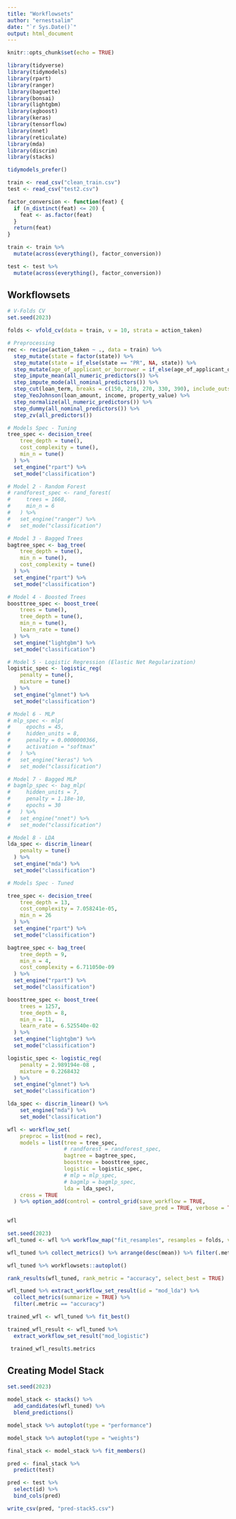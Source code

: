```yaml
---
title: "Workflowsets"
author: "ernestsalim"
date: "`r Sys.Date()`"
output: html_document
---
```


```r
knitr::opts_chunk$set(echo = TRUE)
```

```r
library(tidyverse)
library(tidymodels)
library(rpart)
library(ranger)
library(baguette)
library(bonsai)
library(lightgbm)
library(xgboost)
library(keras)
library(tensorflow)
library(nnet)
library(reticulate)
library(mda)
library(discrim)
library(stacks)

tidymodels_prefer()
```

```r
train <- read_csv("clean_train.csv")
test <- read_csv("test2.csv")
```

```r
factor_conversion <- function(feat) {
  if (n_distinct(feat) <= 20) {
    feat <- as.factor(feat)
  }
  return(feat)
}

train <- train %>%
  mutate(across(everything(), factor_conversion))

test <- test %>%
  mutate(across(everything(), factor_conversion))
```

## Workflowsets

```r
# V-Folds CV
set.seed(2023)

folds <- vfold_cv(data = train, v = 10, strata = action_taken)
```

```r
# Preprocessing
rec <- recipe(action_taken ~ ., data = train) %>% 
  step_mutate(state = factor(state)) %>% 
  step_mutate(state = if_else(state == "PR", NA, state)) %>% 
  step_mutate(age_of_applicant_or_borrower = if_else(age_of_applicant_or_borrower %in% c(8888, 9999), NA, age_of_applicant_or_borrower)) %>% 
  step_impute_mean(all_numeric_predictors()) %>% 
  step_impute_mode(all_nominal_predictors()) %>%
  step_cut(loan_term, breaks = c(150, 210, 270, 330, 390), include_outside_range = TRUE) %>% 
  step_YeoJohnson(loan_amount, income, property_value) %>%
  step_normalize(all_numeric_predictors()) %>%
  step_dummy(all_nominal_predictors()) %>% 
  step_zv(all_predictors()) 
```

```r
# Models Spec - Tuning
tree_spec <- decision_tree(
    tree_depth = tune(),
    cost_complexity = tune(),
    min_n = tune()
  ) %>%
  set_engine("rpart") %>%
  set_mode("classification")

# Model 2 - Random Forest
# randforest_spec <- rand_forest(
#     trees = 1668,
#     min_n = 6
#   ) %>%
#   set_engine("ranger") %>%
#   set_mode("classification")

# Model 3 - Bagged Trees
bagtree_spec <- bag_tree(
    tree_depth = tune(),
    min_n = tune(),
    cost_complexity = tune()
  ) %>%
  set_engine("rpart") %>%
  set_mode("classification")

# Model 4 - Boosted Trees
boosttree_spec <- boost_tree(
    trees = tune(),
    tree_depth = tune(), 
    min_n = tune(),
    learn_rate = tune()
  ) %>%
  set_engine("lightgbm") %>%
  set_mode("classification")

# Model 5 - Logistic Regression (Elastic Net Regularization)
logistic_spec <- logistic_reg(
    penalty = tune(), 
    mixture = tune()
  ) %>%
  set_engine("glmnet") %>% 
  set_mode("classification")

# Model 6 - MLP
# mlp_spec <- mlp(
#     epochs = 45,
#     hidden_units = 8,
#     penalty = 0.0000000366,
#     activation = "softmax"
#   ) %>% 
#   set_engine("keras") %>%
#   set_mode("classification")

# Model 7 - Bagged MLP
# bagmlp_spec <- bag_mlp(
#     hidden_units = 7,
#     penalty = 1.18e-10,
#     epochs = 30
#   ) %>%
#   set_engine("nnet") %>%
#   set_mode("classification")

# Model 8 - LDA
lda_spec <- discrim_linear(
    penalty = tune()
  ) %>%
  set_engine("mda") %>%
  set_mode("classification")
```

```r
# Models Spec - Tuned

tree_spec <- decision_tree(
    tree_depth = 13,
    cost_complexity = 7.058241e-05,
    min_n = 26
  ) %>%
  set_engine("rpart") %>%
  set_mode("classification")

bagtree_spec <- bag_tree(
    tree_depth = 9,
    min_n = 4,
    cost_complexity = 6.711050e-09
  ) %>%
  set_engine("rpart") %>%
  set_mode("classification")

boosttree_spec <- boost_tree(
    trees = 1257,
    tree_depth = 8, 
    min_n = 11,
    learn_rate = 6.525540e-02
  ) %>%
  set_engine("lightgbm") %>%
  set_mode("classification")

logistic_spec <- logistic_reg(
    penalty = 2.989194e-08 , 
    mixture = 0.2268432
  ) %>%
  set_engine("glmnet") %>% 
  set_mode("classification")

lda_spec <- discrim_linear() %>%
    set_engine("mda") %>%
    set_mode("classification")
```

```r
wfl <- workflow_set(
    preproc = list(mod = rec),
    models = list(tree = tree_spec,
                  # randforest = randforest_spec,
                  bagtree = bagtree_spec,
                  boosttree = boosttree_spec,
                  logistic = logistic_spec,
                  # mlp = mlp_spec,
                  # bagmlp = bagmlp_spec,
                  lda = lda_spec),
    cross = TRUE
  ) %>% option_add(control = control_grid(save_workflow = TRUE, 
                                          save_pred = TRUE, verbose = TRUE))

wfl
```

```r
set.seed(2023)
wfl_tuned <- wfl %>% workflow_map("fit_resamples", resamples = folds, verbose = TRUE)
```

```r
wfl_tuned %>% collect_metrics() %>% arrange(desc(mean)) %>% filter(.metric == "accuracy")
```

```r
wfl_tuned %>% workflowsets::autoplot()
```

```r
rank_results(wfl_tuned, rank_metric = "accuracy", select_best = TRUE)
```

```r
wfl_tuned %>% extract_workflow_set_result(id = "mod_lda") %>%
  collect_metrics(summarize = TRUE) %>% 
  filter(.metric == "accuracy")
```

```r
trained_wfl <- wfl_tuned %>% fit_best()
```

```r
trained_wfl_result <- wfl_tuned %>% 
  extract_workflow_set_result("mod_logistic")
```

```r
 trained_wfl_result$.metrics 
```

## Creating Model Stack

```r
set.seed(2023)

model_stack <- stacks() %>% 
  add_candidates(wfl_tuned) %>% 
  blend_predictions() 
```

```r
model_stack %>% autoplot(type = "performance")
```

```r
model_stack %>% autoplot(type = "weights")
```

```r
final_stack <- model_stack %>% fit_members()
```

```r
pred <- final_stack %>% 
  predict(test)

pred <- test %>% 
  select(id) %>% 
  bind_cols(pred)

write_csv(pred, "pred-stack5.csv")
```







